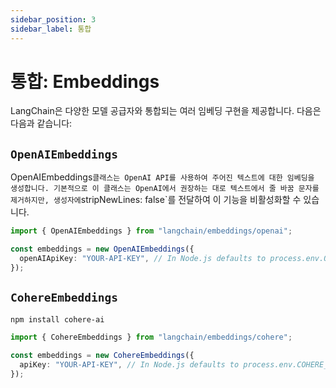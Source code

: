 ```yaml
---
sidebar_position: 3
sidebar_label: 통합
---
```


# 통합: Embeddings

LangChain은 다양한 모델 공급자와 통합되는 여러 임베딩 구현을 제공합니다. 다음은 다음과 같습니다:

## `OpenAIEmbeddings`

OpenAIEmbeddings`클래스는 OpenAI API를 사용하여 주어진 텍스트에 대한 임베딩을 생성합니다. 기본적으로 이 클래스는 OpenAI에서 권장하는 대로 텍스트에서 줄 바꿈 문자를 제거하지만, 생성자에`stripNewLines: false`를 전달하여 이 기능을 비활성화할 수 있습니다.

```typescript
import { OpenAIEmbeddings } from "langchain/embeddings/openai";

const embeddings = new OpenAIEmbeddings({
  openAIApiKey: "YOUR-API-KEY", // In Node.js defaults to process.env.OPENAI_API_KEY
});
```

## `CohereEmbeddings`

```bash npm2yarn
npm install cohere-ai
```

```typescript
import { CohereEmbeddings } from "langchain/embeddings/cohere";

const embeddings = new CohereEmbeddings({
  apiKey: "YOUR-API-KEY", // In Node.js defaults to process.env.COHERE_API_KEY
});
```
